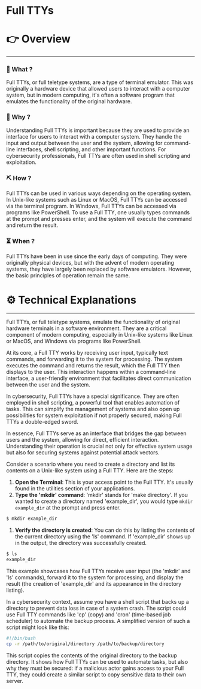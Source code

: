 # Full TTYs


# 👉 Overview

---

### 👀 What ?

Full TTYs, or full teletype systems, are a type of terminal emulator. This was originally a hardware device that allowed users to interact with a computer system, but in modern computing, it's often a software program that emulates the functionality of the original hardware.


### 🧐 Why ?

Understanding Full TTYs is important because they are used to provide an interface for users to interact with a computer system. They handle the input and output between the user and the system, allowing for command-line interfaces, shell scripting, and other important functions. For cybersecurity professionals, Full TTYs are often used in shell scripting and exploitation.


### ⛏️ How ?

Full TTYs can be used in various ways depending on the operating system. In Unix-like systems such as Linux or MacOS, Full TTYs can be accessed via the terminal program. In Windows, Full TTYs can be accessed via programs like PowerShell. To use a Full TTY, one usually types commands at the prompt and presses enter, and the system will execute the command and return the result.


### ⏳ When ?

Full TTYs have been in use since the early days of computing. They were originally physical devices, but with the advent of modern operating systems, they have largely been replaced by software emulators. However, the basic principles of operation remain the same.


# ⚙️ Technical Explanations

---

Full TTYs, or full teletype systems, emulate the functionality of original hardware terminals in a software environment. They are a critical component of modern computing, especially in Unix-like systems like Linux or MacOS, and Windows via programs like PowerShell.

At its core, a Full TTY works by receiving user input, typically text commands, and forwarding it to the system for processing. The system executes the command and returns the result, which the Full TTY then displays to the user. This interaction happens within a command-line interface, a user-friendly environment that facilitates direct communication between the user and the system.

In cybersecurity, Full TTYs have a special significance. They are often employed in shell scripting, a powerful tool that enables automation of tasks. This can simplify the management of systems and also open up possibilities for system exploitation if not properly secured, making Full TTYs a double-edged sword.

In essence, Full TTYs serve as an interface that bridges the gap between users and the system, allowing for direct, efficient interaction. Understanding their operation is crucial not only for effective system usage but also for securing systems against potential attack vectors.

Consider a scenario where you need to create a directory and list its contents on a Unix-like system using a Full TTY. Here are the steps:

1. **Open the Terminal**: This is your access point to the Full TTY. It's usually found in the utilities section of your applications.
2. **Type the 'mkdir' command**: 'mkdir' stands for 'make directory'. If you wanted to create a directory named 'example_dir', you would type `mkdir example_dir` at the prompt and press enter.

```bash
$ mkdir example_dir

```

1. **Verify the directory is created**: You can do this by listing the contents of the current directory using the 'ls' command. If 'example_dir' shows up in the output, the directory was successfully created.

```bash
$ ls
example_dir

```

This example showcases how Full TTYs receive user input (the 'mkdir' and 'ls' commands), forward it to the system for processing, and display the result (the creation of 'example_dir' and its appearance in the directory listing).

In a cybersecurity context, assume you have a shell script that backs up a directory to prevent data loss in case of a system crash. The script could use Full TTY commands like 'cp' (copy) and 'cron' (time-based job scheduler) to automate the backup process. A simplified version of such a script might look like this:

```bash
#!/bin/bash
cp -r /path/to/original/directory /path/to/backup/directory

```

This script copies the contents of the original directory to the backup directory. It shows how Full TTYs can be used to automate tasks, but also why they must be secured: if a malicious actor gains access to your Full TTY, they could create a similar script to copy sensitive data to their own server.
